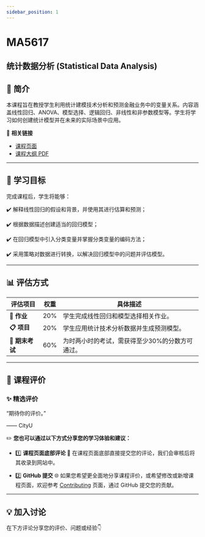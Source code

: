 ```yaml
---
sidebar_position: 1
---
```


# MA5617
## 统计数据分析 (Statistical Data Analysis)

## **📘 简介**
本课程旨在教授学生利用统计建模技术分析和预测金融业务中的变量关系。内容涵盖线性回归、ANOVA、模型选择、逻辑回归、非线性和非参数模型等。学生将学习如何创建统计模型并在未来的实际场景中应用。

🔗 **相关链接**
- [课程页面](https://www.cityu.edu.hk/catalogue/pg/202425/course/MA5617.htm)
- [课程大纲 PDF](https://www.cityu.edu.hk/catalogue/pg/202425/course/MA5617.pdf)

---

## **🎯 学习目标**

完成课程后，学生将能够：

✔️ 解释线性回归的假设和背景，并使用其进行估算和预测；

✔️ 根据数据描述创建适当的回归模型；

✔️ 在回归模型中引入分类变量并掌握分类变量的编码方法；

✔️ 采用策略对数据进行转换，以解决回归模型中的问题并评估模型。

---

## **📊 评估方式**

| **评估项目**            | **权重** | **具体描述**                                                                                       |
|------------------------|---------|---------------------------------------------------------------------------------------------------|
| **📂 作业**             | 20%      | 学生完成线性回归和模型选择相关作业。                                                                |
| **📋 项目**             | 20%      | 学生应用统计技术分析数据并生成预测模型。                                                              |
| **📝 期末考试**         | 60%      | 为时两小时的考试，需获得至少30%的分数方可通过。                                                      |

---

## **💬 课程评价**

### ✨ **精选评价**
<div className={commentStyles.commentBox}>
    <p className={commentStyles.commentText}>
        “期待你的评价。”
    </p>
    <p className={commentStyles.commentAuthor}>—— CityU</p>
</div>

✏️ **您也可以通过以下方式分享您的学习体验和建议：**

- 1️⃣ **课程页面底部评论**
💬 在课程页面底部直接提交您的评论，我们会审核后将其收录到网站中。

- 2️⃣ **GitHub 提交**
🌐 如果您希望更全面地分享课程评价，或希望修改或新增课程页面，欢迎参考 [Contributing](/contributing) 页面，通过 GitHub 提交您的贡献。

---

## **💡 加入讨论**

在下方评论分享您的评价、问题或经验👇
<Utterances />